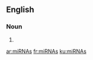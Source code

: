 ==English==

===Noun===
{{head|en|plural}}

# {{plural of|miRNA|lang=en}}

[[ar:miRNAs]]
[[fr:miRNAs]]
[[ku:miRNAs]]